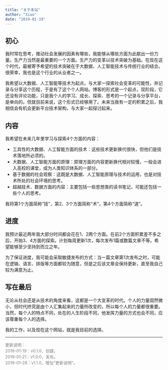 ```yaml
---
title: "关于本站"
author: "Xiao"
date: "2019-01-19"
---
```


## 初心

我时常在思考，推动社会发展的因素有哪些，我能够从哪些方面为此献出一份力量。生产力当然是最重要的一个方面。生产力的变革以技术突破为基础。在现在这个时代，最被寄予希望的技术突破在于大数据、人工智能技术与传统行业的结合。很荣幸，我也是这个行业的从业者之一。

我希望以大数据、人工智能等技术为起点，与大家一探索社会变革的可能性，并记录与分享这个历程，于是有了这个个人网站。博客的形式是一个起点，现阶段，它还没有评论功能，只是我个人的学习、成长、探索、思考的一个记录与分享平台，是单向的。但就目前来说，这个形式已经够用了。未来当我有一定的积累之后，我相信会有机会更新平台技术架构，与大家一起探讨起来。

## 内容

我希望在未来几年里学习与探索4个方面的内容：

- 工具性的大数据、人工智能方面的技术：这些技术更新换代很快，但他们是技术落地所必须的。
- 大数据、人工智能方面的原理：原理方面的内容更新换代相对较慢，一般会进入高校的课堂，成为人类知识体系的一部分。
- 基于数据的社会观察：这既是大数据、人工智能原理与技术的运用，也是对技术所处的社会环境的思考。
- 超越技术、数据方面的内容：主要包括一些思想类的读书笔记，可能还包括一些个人的思考。

我将第1个方面简称“技”，第2、3个方面简称“术”，第4个方面简称“道”。


## 进度

我预计最近两年我大部分时间都会花在1、2两个方面。在前2个方面积累差不多之后，开始3、4方面的探索。计划每周更新1次，每次发布1篇或数篇文章不等。希望能够至少坚持到而立之年。

为了保证进度，我可能会采取敏捷发布的方式：当一篇文章第1次发布之时，可能在逻辑、语言、排版等方面都较为随意，但是之后该文章会保持更新，直至我自己较为满意为止。

## 写在最后

无论从社会还是从技术的角度来看，这都是一个大变革的时代。个人的力量固然微小，但时代终究是由个人汇集起来的力量所改变的，所以每个人的力量都很重要。当然，每个人的特点不同，处在的人生阶段不同，他发挥力量的方式也会不同，应该尊重每个人的选择。

我的工作，以及现在这个网站，就是我目前的选择。

-----------------------------------------------------------------------------------

<font color=#808080 size=2>
    更新说明：  
    2019-01-19：v0.1.0，创建。  
    2019-01-21：v1.0.0，发布。  
    2019-01-28：v1.1.0，增加“更新说明”。
</font>




